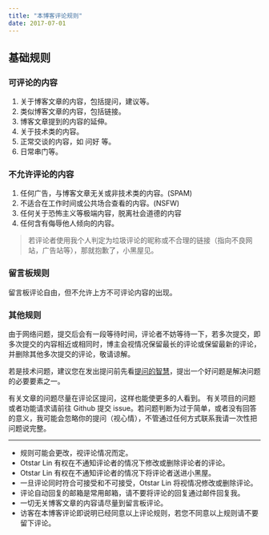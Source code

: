 ```yaml
---
title: "本博客评论规则"
date: 2017-07-01
---
```


## 基础规则

### 可评论的内容

1. 关于博客文章的内容，包括提问，建议等。
2. 类似博客文章的内容，包括链接。
3. 博客文章提到的内容的延伸。
4. 关于技术类的内容。
5. 正常交谈的内容，如 问好 等。
6. 日常串门等。

### 不允许评论的内容

1. 任何广告，与博客文章无关或非技术类的内容。(SPAM)
2. 不适合在工作时间或公共场合查看的内容。(NSFW)
3. 任何关于恐怖主义等极端内容，脱离社会道德的内容
4. 任何含有侮辱他人倾向的内容。

> 若评论者使用我个人判定为垃圾评论的昵称或不合理的链接（指向不良网站，广告站等），那就抱歉了，小黑屋见。

### 留言板规则

留言板评论自由，但不允许上方不可评论内容的出现。

### 其他规则

由于网络问题，提交后会有一段等待时间，评论者不妨等待一下，若多次提交，即多次提交的内容相近或相同时，博主会视情况保留最长的评论或保留最新的评论，并删除其他多次提交的评论，敬请谅解。

若是技术问题，建议您在发出提问前先看[提问的智慧](https://github.com/ryanhanwu/How-To-Ask-Questions-The-Smart-Way/blob/master/README-zh_CN.md)，提出一个好问题是解决问题的必要要素之一。

有关文章的问题尽量在评论区提问，这样也能使更多的人看到。 有关项目的问题或者功能请求请前往 Github 提交 issue。若问题判断为过于简单，或者没有回答的意义，我可能会忽略你的提问（视心情），不管通过任何方式联系我请一次性把问题说完整。

---

- 规则可能会更改，视评论情况而定。
- Otstar Lin 有权在不通知评论者的情况下修改或删除评论者的评论。
- Otstar Lin 有权在不通知评论者的情况下将评论者送进小黑屋。
- 一旦评论同时符合可接受和不可接受，Otstar Lin 将视情况修改或删除评论。
- 评论自动回复的邮箱是常用邮箱，请不要将评论的回复通过邮件回复我。
- 一切无关博客文章的内容请尽量到留言板评论。
- 访客在本博客评论即说明已经同意以上评论规则，若您不同意以上规则请不要留下评论。
